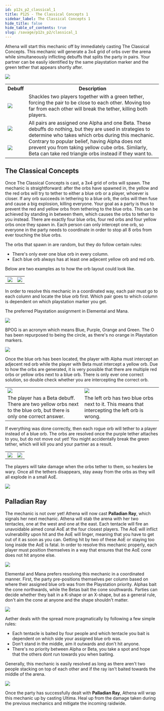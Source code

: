 ```yaml
---
id: p12s_p2_classical_1
title: P12S - The Classical Concepts 1
sidebar_label: The Classical Concepts 1
hide_title: false
hide_table_of_contents: true
slug: /savage/p12s_p2/classical_1
---
```



Athena will start this mechanic off by immediately casting <Raidwide>The Classical Concepts</Raidwide>. This mechanic will generate a 3x4 grid of orbs over the arena while simultaneously inflicting debuffs that splits the party in pairs. Your partner can be easily identified by the same playstation marker and the green tether that appears shortly after.

<img src={classical1_start} />

<table width='50%'>
    <tr>
        <th>Debuff</th>
        <th>Description</th>
    </tr>
    <tr>
        <td><img src={shackled_together_icon_hr} /></td>
        <td><Title>Shackled Together</Title>Shackles two players together with a green tether, forcing the pair to be close to each other. Moving too far from each other will break the tether, killing both players.</td>
    </tr>
    <tr>
        <td><img src={alpha_target_icon_hr} /></td>
        <td rowspan='2'><Title>Alpha Target and Beta Target</Title>All pairs are assigned one Alpha and one Beta. These debuffs do nothing, but they are used in strategies to determine who takes which orbs during this mechanic. Contrary to popular belief, having Alpha does not prevent you from taking yellow cube orbs. Similarly, Beta can take red triangle orbs instead if they want to.</td>
    </tr>
    <tr>
        <td><img src={beta_target_icon_hr} /></td>
    </tr>
</table>


## The Classical Concepts
Once <Raidwide>The Classical Concepts</Raidwide> is cast, a 3x4 grid of orbs will spawn. The mechanic is straightforward: after the orbs have spawned in, the yellow and the red orbs will try to tether to either a blue orb or a player, whoever is closer. If any orb succeeds in tethering to a blue orb, the orbs will then fuse and cause a big explosion, killing everyone. Your goal as a party is thus to prevent the red and yellow orbs from tethering to the blue orbs. This can be achieved by standing in between them, which causes the orbs to tether to you instead. There are exactly four blue orbs, four red orbs and four yellow orbs once they spawn in. Each person can only intercept one orb, so everyone in the party needs to coordinate in order to stop all 8 orbs from ever touching the blue orbs.

The orbs that spawn in are random, but they do follow certain rules:
- There's only ever one blue orb in every column.
- Each blue orb always has at least one adjecent yellow orb and red orb.

Below are two examples as to how the orb layout could look like.

<table>
    <tr>
        <td><img src={classical_theory_example_1} /></td>
        <td><img src={classical_theory_example_2} /></td>
    </tr>
</table>

In order to resolve this mechanic in a coordinated way, each pair must go to each column and locate the blue orb first. Which pair goes to which column is dependent on which playstation marker you get.

<Tabs>

<TabItem value="JP" label="OX▽▢ (JP)" default>

The preferred Playstation assignment in Elemental and Mana.

<img src={classical_theory_nukemaru} />

</TabItem>

<TabItem value="NA" label="BPOG (Aether)">

BPOG is an acronym which means Blue, Purple, Orange and Green. The O has been repurposed to being the circle, as there's no orange in Playstation markers.

<img src={classical_theory_bpog} />

</TabItem>

</Tabs>


Once the blue orb has been located, the player with Alpha must intercept an adjecent red orb while the player with Beta must intercept a yellow orb. Due to how the orbs are generated, it is very possible that there are multiple red orbs or yellow orbs next to a blue orb. There is only ever one correct solution, so double check whether you are intercepting the correct orb.

<table width='60%'>
    <tr>
        <td width='30%'><img src={classical_theory_choices_1} /></td>
        <td width='30%'><img src={classical_theory_choices_2} /></td>
    </tr>
    <tr>
        <td>The player has a Beta debuff. There are two yellow orbs next to the blue orb, but there is only one correct answer.</td>
        <td>The left orb has two blue orbs next to it. This means that intercepting the left orb is wrong.</td>
    </tr>
</table>

If everything was done correctly, then each rogue orb will tether to a player instead of a blue orb. The orbs are resolved once the purple tether attaches to you, but do not move out yet! You might accidentally break the green tether, which will kill you and your partner as a result.
<table>
    <tr>
        <td><img src={classical_1_solution1} /></td>
        <td><img src={classical_1_solution2} /></td>
    </tr>
</table>

The players will take damage when the orbs tether to them, so healers be wary. Once all the tethers disappears, stay away from the orbs as they will all explode in a small AoE. 

<img src={classical_1_explosion} />

## Palladian Ray

The mechanic is not over yet! Athena will now cast <strong>Palladian Ray</strong>, which signals her next mechanic. Athena will stab the arena with her two tentacles, one at the west and one at the east. Each tentacle will fire an unavoidable aimed conal AoE at the four closest players. The AoE will inflict vulnerability upon hit and the AoE will linger, meaning that you have to get out of it as soon as you can. Getting hit by two of these AoE or staying too long inside the AoE is fatal. In order to resolve this mechanic properly, each player must position themselves in a way that ensures that the AoE cone does not hit anyone else.

<img src={classical_1_palladian_ray} />


<Tabs>
<TabItem value="JP" label="Alpha north & Beta south (JP)" default>

Elemental and Mana prefers resolving this mechanic in a coordinated manner. First, the party pre-positions themselves per column based on where their assigned blue orb was from the Playstation priority.  Alphas bait the cone northwards, while the Betas bait the cone southwards. Parties can decide whether they bait in a K-shape or an X-shape, but as a general rule, don't aim the cone at anyone and the shape shouldn't matter.

<img src={palladian_ray_K_spread} />



</TabItem>
<TabItem value="NA" label="Relative spread (Aether)">

Aether deals with the spread more pragmatically by following a few simple rules:
- Each tentacle is baited by four people and which tentacle you bait is dependent on which side your assigned blue orb was.
- Don't stand in the middle, aim it outwards and don't hit anyone.
- There's no priority between Alpha or Beta, you take a spot and hope that the others dont run towards you when baiting.

Generally, this mechanic is easily resolved as long as there aren't two people stacking on top of each other and if the ray isn't baited towards the middle of the arena.


<img src={palladian_ray_yolo_spread} />


</TabItem>
</Tabs>


Once the party has successfully dealt with <strong>Palladian Ray</strong>, Athena will wrap this mechanic up by casting <Raidwide>Ultima</Raidwide>. Heal up from the damage taken during the previous mechanics and mitigate the incoming raidwide.